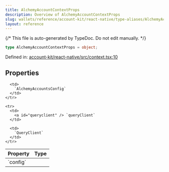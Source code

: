 ```yaml
---
title: AlchemyAccountContextProps
description: Overview of AlchemyAccountContextProps
slug: wallets/reference/account-kit/react-native/type-aliases/AlchemyAccountContextProps
layout: reference
---
```


{/* This file is auto-generated by TypeDoc. Do not edit manually. */}

```ts
type AlchemyAccountContextProps = object;
```

Defined in: [account-kit/react-native/src/context.tsx:10](https://github.com/alchemyplatform/aa-sdk/blob/17aad1f572375d42a06c7e3238078a88a435d459/account-kit/react-native/src/context.tsx#L10)

## Properties

<table>
  <thead>
    <tr>
      <th align="left">Property</th>
      <th align="left">Type</th>
    </tr>
  </thead>

  <tbody>
    <tr>
      <td>
        <a id="config" /> `config`
      </td>

      <td>
        `AlchemyAccountsConfig`
      </td>
    </tr>

    <tr>
      <td>
        <a id="queryclient" /> `queryClient`
      </td>

      <td>
        `QueryClient`
      </td>
    </tr>

  </tbody>
</table>
